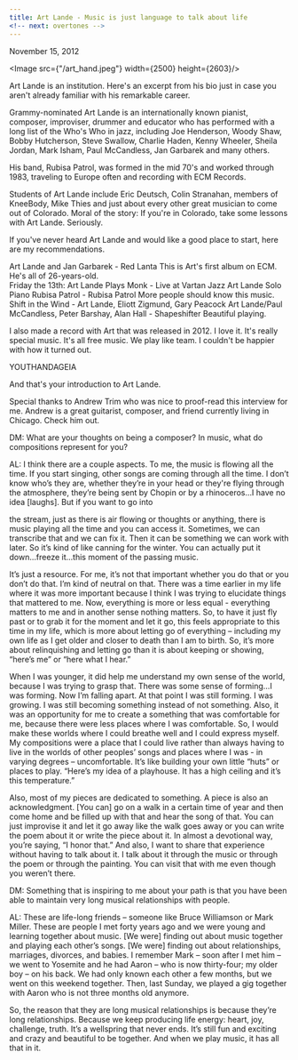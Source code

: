 ```yaml
---
title: Art Lande - Music is just language to talk about life
<!-- next: overtones -->
---
```

November 15, 2012

<Image src={"/art_hand.jpeg"} width={2500} height={2603}/>

Art Lande is an institution.  Here's an excerpt from his bio just in case you aren't already familiar with his remarkable career.  

Grammy-nominated Art Lande is an internationally known pianist, composer, improviser, drummer and educator who has performed with a long list of the Who's Who in jazz, including Joe Henderson, Woody Shaw, Bobby Hutcherson, Steve Swallow, Charlie Haden, Kenny Wheeler, Sheila Jordan, Mark Isham, Paul McCandless, Jan Garbarek and many others. 

His band, Rubisa Patrol, was formed in the mid 70's and worked through 1983, traveling to Europe often and recording with ECM Records.

Students of Art Lande include Eric Deutsch, Colin Stranahan, members of KneeBody, Mike Thies and just about every other great musician to come out of Colorado. Moral of the story:  If you're in Colorado, take some lessons with Art Lande.  Seriously. 

If you've never heard Art Lande and would like a good place to start, here are my recommendations.

Art Lande and Jan Garbarek - Red Lanta 
This is Art's first album on ECM.  He's all of 26-years-old.  
Friday the 13th: Art Lande Plays Monk - Live at Vartan Jazz
Art Lande Solo Piano
Rubisa Patrol - Rubisa Patrol
More people should know this music.  
Shift in the Wind - Art Lande, Eliott Zigmund, Gary Peacock
Art Lande/Paul McCandless, Peter Barshay, Alan Hall - Shapeshifter
Beautiful playing.

I also made a record with Art that was released in 2012. I love it. It's really special music. It's all free music. We play like team. I couldn't be happier with how it turned out. 

YOUTHANDAGEIA

And that's your introduction to Art Lande. 

Special thanks to Andrew Trim who was nice to proof-read this interview for me.  Andrew is a great guitarist, composer, and friend currently living in Chicago.  Check him out.


DM: What are your thoughts on being a composer?  In music, what do compositions represent for you?

AL: I think there are a couple aspects.  To me, the music is flowing all the time.  If you start singing, other songs are coming through all the time.  I don’t know who’s they are, whether they’re in your head or they're flying through the atmosphere, they’re being sent by Chopin or by a rhinoceros…I have no idea [laughs].  But if you want to go into 

the stream, just as there is air flowing or thoughts or anything, there is music playing all the time and you can access it.  Sometimes, we can transcribe that and we can fix it.  Then it can be something we can work with later.  So it’s kind of like canning for the winter.  You can actually put it down…freeze it…this moment of the passing music.  

It’s just a resource.  For me, it’s not that important whether you do that or you don’t do that.  I’m kind of neutral on that.  There was a time earlier in my life where it was more important because I think I was trying to elucidate things that mattered to me.  Now, everything is more or less equal - everything matters to me and in another sense nothing matters.  So, to have it just fly past or to grab it for the moment and let it go, this feels appropriate to this time in my life, which is more about letting go of everything – including my own life as I get older and closer to death than I am to birth.  So, it’s more about relinquishing and letting go than it is about keeping or showing, “here’s me” or “here what I hear.” 

When I was younger, it did help me understand my own sense of the world, because I was trying to grasp that.  There was some sense of forming…I was forming.  Now I’m falling apart.  At that point I was still forming.  I was growing.  I was still becoming something instead of not something.  Also, it was an opportunity for me to create a something that was comfortable for me, because there were less places where I was comfortable.  So, I would make these worlds where I could breathe well and I could express myself.  My compositions were a place that I could live rather than always having to live in the worlds of other peoples’ songs and places where I was - in varying degrees – uncomfortable.  It’s like building your own little “huts” or places to play.  “Here’s my idea of a playhouse.  It has a high ceiling and it’s this temperature.”

Also, most of my pieces are dedicated to something.  A piece is also an acknowledgment.  [You can] go on a walk in a certain time of year and then come home and be filled up with that and hear the song of that.  You can just improvise it and let it go away like the walk goes away or you can write the poem about it or write the piece about it.  In almost a devotional way, you’re saying, “I honor that.”  And also, I want to share that experience without having to talk about it.  I talk about it through the music or through the poem or through the painting.  You can visit that with me even though you weren’t there. 

DM: Something that is inspiring to me about your path is that you have been able to maintain very long musical relationships with people. 

AL: These are life-long friends – someone like Bruce Williamson or Mark Miller.  These are people I met forty years ago and we were young and learning together about music.  [We were] finding out about music together and playing each other’s songs.  [We were] finding out about relationships, marriages, divorces, and babies.  I remember Mark – soon after I met him – we went to Yosemite and he had Aaron – who is now thirty-four; my older boy – on his back.  We had only known each other a few months, but we went on this weekend together.  Then, last Sunday, we played a gig together with Aaron who is not three months old anymore. 

So, the reason that they are long musical relationships is because they’re long relationships.  Because we keep producing life energy: heart, joy, challenge, truth. It’s a wellspring that never ends.  It’s still fun and exciting and crazy and beautiful to be together.  And when we play music, it has all that in it.  


